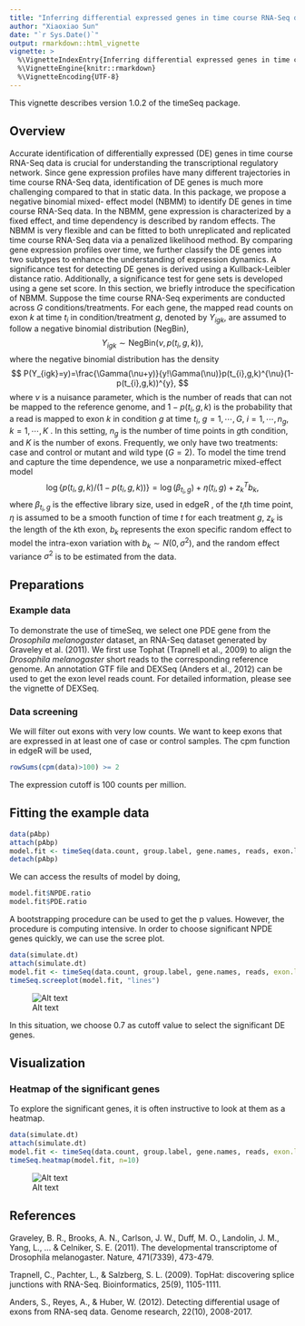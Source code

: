 ---
title: "Inferring differential expressed genes in time course RNA-Seq data with the timeSeq package"
author: "Xiaoxiao Sun"
date: "`r Sys.Date()`"
output: rmarkdown::html_vignette
vignette: >
  %\VignetteIndexEntry{Inferring differential expressed genes in time course RNA-Seq data with the timeSeq package}
  %\VignetteEngine{knitr::rmarkdown}
  %\VignetteEncoding{UTF-8}
---


This vignette describes version 1.0.2 of the timeSeq package.

## Overview
Accurate identification of differentially expressed (DE) genes in time course RNA-Seq data is crucial for understanding the transcriptional regulatory network. Since gene expression profiles have many different trajectories in time course RNA-Seq data, identification of DE genes is much more challenging compared to that in static data. In this package, we propose a negative binomial mixed- effect model (NBMM) to identify DE genes in time course RNA-Seq data. In the NBMM, gene expression is characterized by a fixed effect, and time dependency is described by random effects. The NBMM is very flexible and can be fitted to both unreplicated and replicated time course RNA-Seq data via a penalized likelihood method. By comparing gene expression profiles over time, we further classify the DE genes into two subtypes to enhance the understanding of expression dynamics. A significance test for detecting DE genes is derived using a Kullback-Leibler distance ratio. Additionally, a significance test for gene sets is developed using a gene set score.
In this section, we briefly introduce the specification of NBMM.  Suppose the time course RNA-Seq experiments are conducted across $G$ conditions/treatments.
For each gene, the mapped read counts on exon $k$ at time $t_i$ in condition/treatment $g$, denoted by $Y_{igk}$, are assumed to follow a negative binomial distribution (NegBin),
$$
Y_{igk} \sim \text{NegBin} (\nu, p(t_{i},g,k)),
$$
where the negative binomial distribution has the density
$$
P(Y_{igk}=y)=\frac{\Gamma(\nu+y)}{y!\Gamma(\nu)}p(t_{i},g,k)^{\nu}(1-p(t_{i},g,k))^{y},
$$
where $\nu$ is a nuisance parameter, which is the number of reads that can not be mapped to the reference genome,  and $1-p(t_{i},g,k)$ is the probability that a read is mapped to exon $k$ in condition $g$ at time $t_{i}$, $g=1, \cdots, G$, $i=1, \cdots, n_g$, $k=1, \cdots, K$ .
In this setting, $n_g$ is the number of time points in $g$th condition, and $K$ is the number of exons.
Frequently, we only have two treatments: case and control or mutant and wild type ($G=2$).
To model the time trend and capture the time dependence, we use a nonparametric mixed-effect model
$$
\log\{p(t_{i},g,k)/(1-p(t_{i},g,k))\}=\log(\beta_{t_{i},g}) + \eta(t_i ,g)+{z}_k^{T}{b}_k,
$$
where  $\beta_{t_{i},g}$ is the effective library size, used in edgeR \citep{robinson2010scaling}, of the $t_i$th time point, $\eta$ is assumed to be a smooth function of time $t$ for each treatment $g$, ${z}_k$ is the length of the $k$th exon, ${b}_{k}$ represents the exon specific random effect to model the intra-exon variation with ${b}_k\sim{N}(0,\sigma^2)$, and the random effect variance $\sigma^2$ is to be estimated from the data. 

## Preparations
### Example data
To demonstrate the use of timeSeq, we select one PDE gene from the _Drosophila melanogaster_ dataset, an RNA-Seq dataset generated by Graveley et al. (2011). We first use Tophat (Trapnell et al., 2009) to align the _Drosophila melanogaster_ short reads to the corresponding reference genome. An annotation GTF file and DEXSeq (Anders et al., 2012) can be used to get the exon level reads count. For detailed information, please see the vignette of DEXSeq. 

### Data screening

We will filter out exons with very low counts. We want to keep exons that are expressed in at least one of case or control samples. The cpm function in edgeR will be used, 

```{r, eval=FALSE, tidy=TRUE}
rowSums(cpm(data)>100) >= 2
```
The expression cutoff is 100 counts per million. 

## Fitting the example data

```{r, eval=FALSE, tidy=TRUE}
data(pAbp)
attach(pAbp)
model.fit <- timeSeq(data.count, group.label, gene.names, reads, exon.length)
detach(pAbp)

```

We can access the results of model by doing,

```{r, eval=FALSE, tidy=TRUE}
model.fit$NPDE.ratio
model.fit$PDE.ratio

```

A bootstrapping  procedure can be used to get the p values.
However, the procedure is computing intensive. In order to choose significant NPDE genes quickly, we can use the scree plot. 

```{r, eval=FALSE, tidy=TRUE}
data(simulate.dt)
attach(simulate.dt)
model.fit <- timeSeq(data.count, group.label, gene.names, reads, exon.level=FALSE)
timeSeq.screeplot(model.fit, "lines")
```
![Alt text](scree.png)

In this situation, we choose 0.7 as cutoff value to select the significant DE genes. 

## Visualization

### Heatmap of the significant genes

To explore the significant genes, it is often instructive to look at them as a heatmap.

```{r,  eval=FALSE, tidy=TRUE}
data(simulate.dt)
attach(simulate.dt)
model.fit <- timeSeq(data.count, group.label, gene.names, reads, exon.level=FALSE)
timeSeq.heatmap(model.fit, n=10)
```
![Alt text](heatmap.png)



## References
Graveley, B. R., Brooks, A. N., Carlson, J. W., Duff, M. O., Landolin, J. M., Yang, L., ... & Celniker, S. E. (2011). The developmental transcriptome of Drosophila melanogaster. Nature, 471(7339), 473-479.

Trapnell, C., Pachter, L., & Salzberg, S. L. (2009). TopHat: discovering splice junctions with RNA-Seq. Bioinformatics, 25(9), 1105-1111.

Anders, S., Reyes, A., & Huber, W. (2012). Detecting differential usage of exons from RNA-seq data. Genome research, 22(10), 2008-2017.
